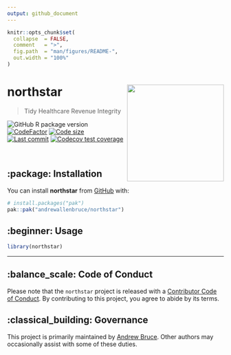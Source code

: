 ```yaml
---
output: github_document
---
```


<!-- README.md is generated from README.Rmd. Please edit that file -->

```r
knitr::opts_chunk$set(
  collapse  = FALSE,
  comment   = ">",
  fig.path  = "man/figures/README-",
  out.width = "100%"
)
```


# northstar <img src="man/figures/logo.png" align="right" height="225" />

> Tidy Healthcare Revenue Integrity

<!-- badges: start -->

![GitHub R package version](https://img.shields.io/github/r-package/v/andrewallenbruce/northstar?style=flat-square&logo=R&label=Package&color=%23192a38)
[![CodeFactor](https://www.codefactor.io/repository/github/andrewallenbruce/northstar/badge)](https://www.codefactor.io/repository/github/andrewallenbruce/northstar)
[![Code size](https://img.shields.io/github/languages/code-size/andrewallenbruce/northstar.svg)](https://github.com/andrewallenbruce/northstar)
[![Last commit](https://img.shields.io/github/last-commit/andrewallenbruce/northstar.svg)](https://github.com/andrewallenbruce/northstar/commits/master)
[![Codecov test coverage](https://codecov.io/gh/andrewallenbruce/northstar/graph/badge.svg)](https://app.codecov.io/gh/andrewallenbruce/northstar)

<!-- badges: end -->

<br>

## :package: Installation

You can install **northstar** from [GitHub](https://github.com/) with:

``` r
# install.packages("pak")
pak::pak("andrewallenbruce/northstar")
```

## :beginner: Usage

```r
library(northstar)
```



------------------------------------------------------------------------------

## :balance_scale: Code of Conduct

Please note that the `northstar` project is released with a [Contributor Code of Conduct](https://andrewallenbruce.github.io/northstar/CODE_OF_CONDUCT.html). By contributing to this project, you agree to abide by its terms.

## :classical_building: Governance

This project is primarily maintained by [Andrew Bruce](https://github.com/andrewallenbruce). Other authors may occasionally assist with some of these duties.
